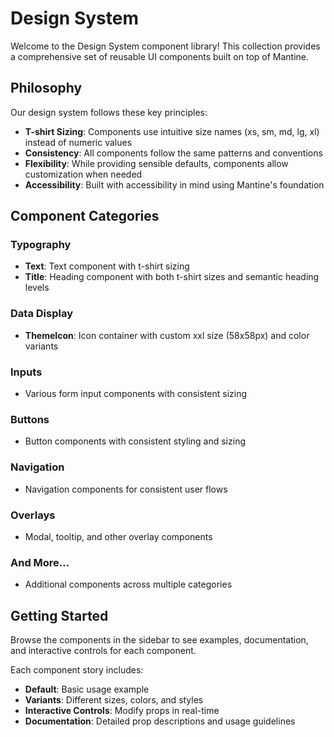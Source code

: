 
<Meta title="Design System/Welcome" />

# Design System

Welcome to the Design System component library! This collection provides a comprehensive set of reusable UI components built on top of Mantine.

## Philosophy

Our design system follows these key principles:

- **T-shirt Sizing**: Components use intuitive size names (xs, sm, md, lg, xl) instead of numeric values
- **Consistency**: All components follow the same patterns and conventions
- **Flexibility**: While providing sensible defaults, components allow customization when needed
- **Accessibility**: Built with accessibility in mind using Mantine's foundation

## Component Categories

### Typography
- **Text**: Text component with t-shirt sizing
- **Title**: Heading component with both t-shirt sizes and semantic heading levels

### Data Display
- **ThemeIcon**: Icon container with custom xxl size (58x58px) and color variants

### Inputs
- Various form input components with consistent sizing

### Buttons
- Button components with consistent styling and sizing

### Navigation
- Navigation components for consistent user flows

### Overlays
- Modal, tooltip, and other overlay components

### And More...
- Additional components across multiple categories

## Getting Started

Browse the components in the sidebar to see examples, documentation, and interactive controls for each component.

Each component story includes:
- **Default**: Basic usage example
- **Variants**: Different sizes, colors, and styles
- **Interactive Controls**: Modify props in real-time
- **Documentation**: Detailed prop descriptions and usage guidelines 